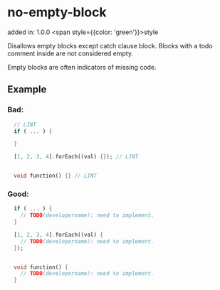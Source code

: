 # no-empty-block
added in: 1.0.0 <span style={{color: 'green'}}>style</span>

Disallows empty blocks except catch clause block. Blocks with a todo comment inside are not considered empty.

Empty blocks are often indicators of missing code.

## Example
### Bad:
```dart
  // LINT
  if ( ... ) {

  }

  [1, 2, 3, 4].forEach((val) {}); // LINT


  void function() {} // LINT
```
### Good:
```dart
  if ( ... ) {
    // TODO(developername): need to implement.
  }

  [1, 2, 3, 4].forEach((val) {
    // TODO(developername): need to implement.
  });


  void function() {
    // TODO(developername): need to implement.
  }
```
